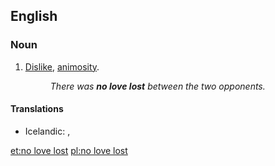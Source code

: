 ==English==

===Noun===
{{en-noun|-}}

# {{lb|en|idiomatic}} [[dislike|Dislike]], [[animosity]].
#: ''There was '''no love lost''' between the two opponents.''

====Translations====
{{trans-top|dislike}}
* Icelandic: {{t|is|vera fátt með}}, {{t|is|það er ekki ástinni fyrir að fara}}
{{trans-mid}}
{{trans-bottom}}

[[et:no love lost]]
[[pl:no love lost]]